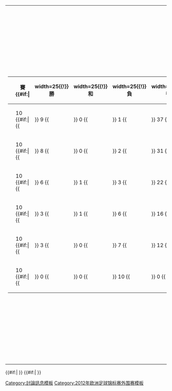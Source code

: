 {|
|-
|<!-- GROUP STANDINGS TABLE-->
{| class="wikitable" style="text-align: center; font-size: 90%;"
|-
!width=165|{{tnavbar-header|球隊|2012年歐洲國家盃外圍賽E組}}
!width=25|賽
{{#if:{{{expanded|}}}|
!width=25{{!}}勝
!width=25{{!}}和
!width=25{{!}}負
!width=25{{!}}得
!width=25{{!}}失
!width=25{{!}}差
}}
!width=25|分
|-  bgcolor=#ccffcc
|style="text-align:left;"|{{fb|NED}}
|10 {{#if:{{{expanded|}}}|{{!!}} 9 {{!!}} 0 {{!!}} 1 {{!!}} 37 {{!!}} 8 {{!!}} 29 }}||'''27'''
|-  bgcolor=#ccffcc
|style="text-align:left;"|{{fb|SWE}}
|10 {{#if:{{{expanded|}}}|{{!!}} 8 {{!!}} 0 {{!!}} 2 {{!!}} 31 {{!!}} 11 {{!!}} 20 }}||'''24'''
|- 
|style="text-align:left;"|{{fb|HUN}}
|10 {{#if:{{{expanded|}}}|{{!!}} 6 {{!!}} 1 {{!!}} 3 {{!!}} 22 {{!!}} 14 {{!!}} 8 }}||'''19'''
|- 
|style="text-align:left;"|{{fb|FIN}}
|10 {{#if:{{{expanded|}}}|{{!!}} 3 {{!!}} 1 {{!!}} 6 {{!!}} 16 {{!!}} 16 {{!!}} 0 }}||'''10'''
|- 
|style="text-align:left;"|{{fb|MDA}}
|10 {{#if:{{{expanded|}}}|{{!!}} 3 {{!!}} 0 {{!!}} 7 {{!!}} 12 {{!!}} 16 {{!!}} -4 }}||'''9'''
|- 
|style="text-align:left;"|{{fb|SMR}}
|10 {{#if:{{{expanded|}}}|{{!!}} 0 {{!!}} 0 {{!!}} 10 {{!!}} 0 {{!!}} 53 {{!!}} -53 }}||'''0'''
|}
|<!-- FIXTURES TABLE -->
{{#if:{{{fixtures|}}}|
{{{!}} class="wikitable" style="text-align:center; font-size:90%;"
{{!}}-
!width=165{{!}}&nbsp;
!{{flagicon|FIN}}
!{{flagicon|HUN}}
!{{flagicon|MDA}}
!{{flagicon|NED}}
!{{flagicon|SMR}}
!{{flagicon|SWE}}
{{!}}-
{{!}} style="text-align:right;"{{!}}{{fb-rt|FIN}}
{{!}} &mdash;
{{!}} [[2012年歐洲國家盃外圍賽E組#Finland v Hungary|'''1–2''']]
{{!}} [[2012年歐洲國家盃外圍賽E組#Finland v Moldova|'''4–1''']]
{{!}} [[2012年歐洲國家盃外圍賽E組#Finland v Netherlands|'''0–2''']]
{{!}} [[2012年歐洲國家盃外圍賽E組#Finland v San Marino|'''8–0''']]
{{!}} [[2012年歐洲國家盃外圍賽E組#Finland v Sweden|'''1–2''']]
{{!}}-
{{!}} style="text-align:right;"{{!}}{{fb-rt|HUN}}
{{!}} [[2012年歐洲國家盃外圍賽E組#Hungary v Finland|'''0–0''']]
{{!}} &mdash;
{{!}} [[2012年歐洲國家盃外圍賽E組#Hungary v Moldova|'''2–1''']]
{{!}} [[2012年歐洲國家盃外圍賽E組#Hungary v Netherlands|'''0–4''']]
{{!}} [[2012年歐洲國家盃外圍賽E組#Hungary v San Marino|'''8–0''']]
{{!}} [[2012年歐洲國家盃外圍賽E組#Hungary v Sweden|'''2–1''']]
{{!}}-
{{!}} style="text-align:right;"{{!}}{{fb-rt|MDA}}
{{!}} [[2012年歐洲國家盃外圍賽E組#Moldova v Finland|'''2–0''']]
{{!}} [[2012年歐洲國家盃外圍賽E組#Moldova v Hungary|'''0–2''']]
{{!}} &mdash;
{{!}} [[2012年歐洲國家盃外圍賽E組#Moldova v Netherlands|'''0–1''']]
{{!}} [[2012年歐洲國家盃外圍賽E組#Moldova v San Marino|'''4–0''']]
{{!}} [[2012年歐洲國家盃外圍賽E組#Moldova v Sweden|'''1–4''']]
{{!}}-
{{!}} style="text-align:right;"{{!}}{{fb-rt|NED}}
{{!}} [[2012年歐洲國家盃外圍賽E組#Netherlands v Finland|'''2–1''']]
{{!}} [[2012年歐洲國家盃外圍賽E組#Netherlands v Hungary|'''5–3''']]
{{!}} [[2012年歐洲國家盃外圍賽E組#Netherlands v Moldova|'''1–0''']]
{{!}} &mdash;
{{!}} [[2012年歐洲國家盃外圍賽E組#Netherlands v San Marino|'''11–0''']]
{{!}} [[2012年歐洲國家盃外圍賽E組#Netherlands v Sweden|'''4–1''']]
{{!}}-
{{!}} style="text-align:right;"{{!}}{{fb-rt|SMR}}
{{!}} [[2012年歐洲國家盃外圍賽E組#San Marino v Finland|'''0–1''']]
{{!}} [[2012年歐洲國家盃外圍賽E組#San Marino v Hungary|'''0–3''']]
{{!}} [[2012年歐洲國家盃外圍賽E組#San Marino v Moldova|'''0–2''']]
{{!}} [[2012年歐洲國家盃外圍賽E組#San Marino v Netherlands|'''0–5''']]
{{!}} &mdash;
{{!}} [[2012年歐洲國家盃外圍賽E組#San Marino v Sweden|'''0–5''']]
{{!}}-
{{!}} style="text-align:right;"{{!}}{{fb-rt|SWE}}
{{!}} [[2012年歐洲國家盃外圍賽E組#Sweden v Finland|'''5–0''']]
{{!}} [[2012年歐洲國家盃外圍賽E組#Sweden v Hungary|'''2–0''']]
{{!}} [[2012年歐洲國家盃外圍賽E組#Sweden v Moldova|'''2–1''']]
{{!}} [[2012年歐洲國家盃外圍賽E組#Sweden v Netherlands|'''3–2''']]
{{!}} [[2012年歐洲國家盃外圍賽E組#Sweden v San Marino|'''6–0''']]
{{!}} &mdash;
{{!}}}
}}
|}
{{#if:{{{tiebreakers|}}}|
}}
{{#if:{{{scenarios|}}}|
}}
<noinclude>
[[Category:討論訊息模板]]
[[Category:2012年欧洲足球锦标赛外围赛模板‎]]
</noinclude>